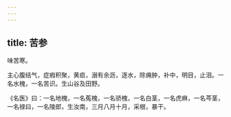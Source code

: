 ```yaml
---
---
---
```

title: 苦参
---



味苦寒。

主心腹结气，症瘕积聚，黄疸，溺有余沥，逐水，除痈肿，补中，明目，止泪。一名水槐，一名苦识。生山谷及田野。

《名医》曰：一名地槐，一名菟槐，一名骄槐，一名白茎，一名虎麻，一名芩茎，一名禄曰，一名陵郎，生汝南，三月八月十月，采根，暴干。
